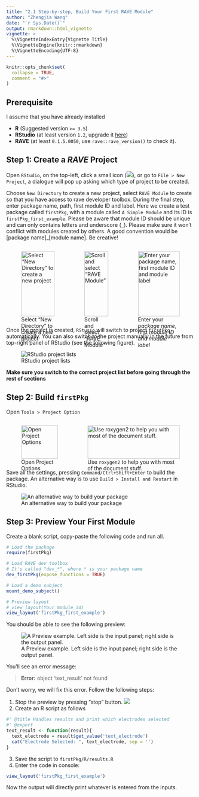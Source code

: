 ```yaml
---
title: "2.1 Step-by-step, Build Your First RAVE Module"
author: "Zhengjia Wang"
date: "`r Sys.Date()`"
output: rmarkdown::html_vignette
vignette: >
  %\VignetteIndexEntry{Vignette Title}
  %\VignetteEngine{knitr::rmarkdown}
  %\VignetteEncoding{UTF-8}
---
```


```r
knitr::opts_chunk$set(
  collapse = TRUE,
  comment = "#>"
)
```


<style>
.flex-wrapper {
  display: -webkit-flex;
  display: flex;
}
.flex-wrapper-2>div{
  -webkit-flex-basis: 50%;
}
.flex-wrapper-3>div{
  -webkit-flex-basis: 33%;
}

.flex-wrapper img {
  width:100%
}
.err {
  color:red!important;
}
</style>

## Prerequisite

I assume that you have already installed 

- **R** (Suggested version `>= 3.5`)
- **RStudio** (at least version `1.2`, upgrade it [here](https://www.rstudio.com/products/rstudio/download/preview/))
- **RAVE** (at least `0.1.5.0050`, use `rave::rave_version()` to check it).

## Step 1: Create a *RAVE* Project

Open `RStudio`, on the top-left, click a small icon (![](src/2_1_create_project_icon.png)), or go to `File > New Project`, 
a dialogue will pop up asking which type of project to be created. 

Choose `New Directory` to create a new project, select `RAVE Module` to create so that you have access to rave developer toolbox. 
During the final step, enter package name, path, first module ID and label. Here we create a test package called `firstPkg`, with 
a module called `A Simple Module` and its ID is `firstPkg_first_example`. Please be aware that module ID should be unique and can 
only contains letters and underscore (`_`). Please make sure it won't conflict with modules created by others. 
A good convention would be [package name]_[module name]. Be creative!

<div class="flex-wrapper flex-wrapper-3">

![Select "New Directory" to create a new project](src/2_2_new_project.png)

![Scroll and select "RAVE Module"](src/2_3_rave_module.png)

![Enter your *package name*, first *module ID* and *module label*](src/2_4_create_rave_module.png)
</div>

Once the project is created, `RStusio` will switch to project `firstPkg` automatically. You can also switch to the project manually 
in the future from top-right panel of RStudio (see the following figure).

![RStudio project lists](src/2_5_project_list.png)

**Make sure you switch to the correct project list before going through the rest of sections**

## Step 2: Build `firstPkg`

Open `Tools > Project Option`

<div class="flex-wrapper flex-wrapper-2">

![Open Project Options](src/2_6_project_option.png)

![Use `roxygen2` to help you with most of the document stuff.](src/2_7_build_options.png)

</div>

Save all the settings, pressing `Command/Ctrl+Shift+Enter` to build the package. 
An alternative way is to use `Build > Install and Restart` in RStudio.

![An alternative way to build your package](src/2_8_build_package.png)

## Step 3: Preview Your First Module

Create a blank script, copy-paste the following code and run all.

```r
# Load the package
require(firstPkg)

# Load RAVE dev toolbox
# It's called "dev_*", where * is your package name
dev_firstPkg(expose_functions = TRUE)

# Load a demo subject
mount_demo_subject()

# Preview layout
# view_layout(Your_module_id)
view_layout('firstPkg_first_example')
```

You should be able to see the following preview:

![A Preview example. Left side is the input panel; right side is the output panel.](src/2_9_preview_first_module.png)


You'll see an error message:

<div class='err'>
> **Error:** object 'text_result' not found
</div>

Don't worry, we will fix this error. Follow the following steps:

1. Stop the preview by pressing "stop" button. 
![](src/2_10_stop_preview.png)
2. Create an R script as follows

```r
#' @title Handles results and print which electrodes selected
#' @export
text_result <- function(result){
  text_electrode = result$get_value('text_electrode')
  cat("Electrode Selected: ", text_electrode, sep = '')
}
```

3. Save the script to `firstPkg/R/results.R`
4. Enter the code in console:

```r
view_layout('firstPkg_first_example')
```

Now the output will directly print whatever is entered from the inputs.
